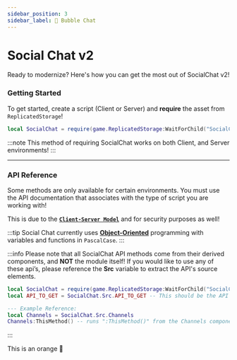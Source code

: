 ```yaml
---
sidebar_position: 3
sidebar_label: 💬 Bubble Chat
---
```



# Social Chat v2

Ready to modernize? Here's how you can get the most out of SocialChat v2!

### Getting Started

To get started, create a script (Client or Server) and **require** the asset from ``ReplicatedStorage``!
```lua
local SocialChat = require(game.ReplicatedStorage:WaitForChild("SocialChat"));
```

:::note
This method of requiring SocialChat works on both Client, and Server environments!
:::

---
### API Reference
Some methods are only available for certain environments. You must use the
API documentation that associates with the type of script you are working
with!

This is due to the [**`Client-Server Model`**](https://create.roblox.com/docs/projects/client-server) and
for security purposes as well!

:::tip
Social Chat currently uses [**Object-Oriented**](https://devforum.roblox.com/t/all-about-object-oriented-programming/8585)
programming with variables and functions in `PascalCase`.
:::


:::info
Please note that all SocialChat API methods come from their derived components, and **NOT** the module itself!
If you would like to use any of these api’s, please reference the **Src** variable to extract
the API's source elements.

```lua title="Example:"
local SocialChat = require(game.ReplicatedStorage:WaitForChild("SocialChat"));
local API_TO_GET = SocialChat.Src.API_TO_GET -- This should be the API component you are trying to use

--- Example Reference:
local Channels = SocialChat.Src.Channels
Channels:ThisMethod() -- runs ":ThisMethod()" from the Channels component!
```
:::

<Tabs>
  <TabItem value="apple" label="Server">
    
  </TabItem>
  <TabItem value="orange" label="Client">
    This is an orange 🍊
  </TabItem>
</Tabs>
